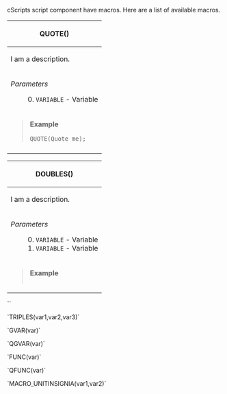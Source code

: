 cScripts script component have macros. Here are a list of available macros.

{| style="width: 100%;"
! scope="row" colspan="2"| QUOTE()
|-
| scope="row" colspan="2"| I am a description.
|-
| ''Parameters''
: 0. <code>VARIABLE</code> - Variable
|-
| scope="row" colspan="2"| <blockquote>'''Example'''
<pre>
QUOTE(Quote me);
</pre></blockquote>
|-
| scope="row" colspan="2"|                                                                            
|}

{| style="width: 100%;"
! scope="row" colspan="2"| DOUBLES()
|-
| scope="row" colspan="2"| I am a description.
|-
| ''Parameters''
: 0. <code>VARIABLE</code> - Variable
: 1. <code>VARIABLE</code> - Variable
|-
| scope="row" colspan="2"| <blockquote>'''Example'''
<pre>

</pre></blockquote>
|}


``

`TRIPLES(var1,var2,var3)`

`GVAR(var)`

`QGVAR(var)`

`FUNC(var)`

`QFUNC(var)`

`MACRO_UNITINSIGNIA(var1,var2)`